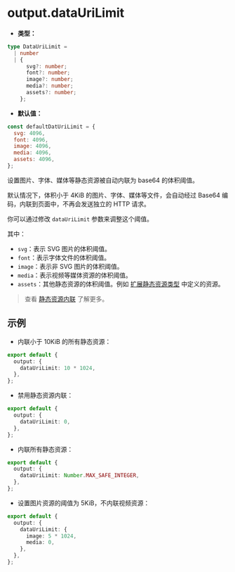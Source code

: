 # output.dataUriLimit

- **类型：**

```ts
type DataUriLimit =
  | number
  | {
      svg?: number;
      font?: number;
      image?: number;
      media?: number;
      assets?: number;
    };
```

- **默认值：**

```js
const defaultDatUriLimit = {
  svg: 4096,
  font: 4096,
  image: 4096,
  media: 4096,
  assets: 4096,
};
```

设置图片、字体、媒体等静态资源被自动内联为 base64 的体积阈值。

默认情况下，体积小于 4KiB 的图片、字体、媒体等文件，会自动经过 Base64 编码，内联到页面中，不再会发送独立的 HTTP 请求。

你可以通过修改 `dataUriLimit` 参数来调整这个阈值。

其中：

- `svg`：表示 SVG 图片的体积阈值。
- `font`：表示字体文件的体积阈值。
- `image`：表示非 SVG 图片的体积阈值。
- `media`：表示视频等媒体资源的体积阈值。
- `assets`：其他静态资源的体积阈值。例如 [扩展静态资源类型](/guide/basic/static-assets#扩展静态资源类型) 中定义的资源。

> 查看 [静态资源内联](/guide/optimization/inline-assets) 了解更多。

## 示例

- 内联小于 10KiB 的所有静态资源：

```ts title="rsbuild.config.ts"
export default {
  output: {
    dataUriLimit: 10 * 1024,
  },
};
```

- 禁用静态资源内联：

```ts title="rsbuild.config.ts"
export default {
  output: {
    dataUriLimit: 0,
  },
};
```

- 内联所有静态资源：

```ts title="rsbuild.config.ts"
export default {
  output: {
    dataUriLimit: Number.MAX_SAFE_INTEGER,
  },
};
```

- 设置图片资源的阈值为 5KiB，不内联视频资源：

```ts title="rsbuild.config.ts"
export default {
  output: {
    dataUriLimit: {
      image: 5 * 1024,
      media: 0,
    },
  },
};
```
